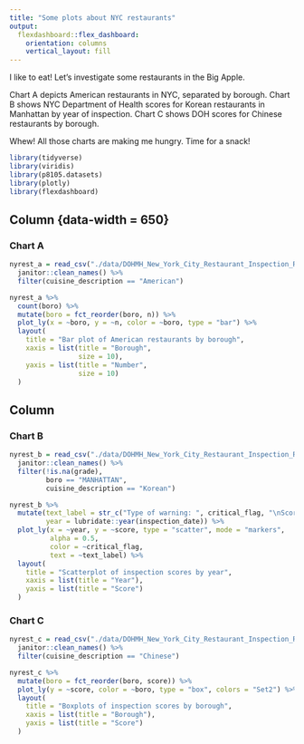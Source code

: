 ```yaml
---
title: "Some plots about NYC restaurants"
output: 
  flexdashboard::flex_dashboard:
    orientation: columns
    vertical_layout: fill
---
```


I like to eat! Let's investigate some restaurants in the Big Apple.

Chart A depicts American restaurants in NYC, separated by borough. Chart B shows NYC Department of Health scores for Korean restaurants in Manhattan by year of inspection. Chart C shows DOH scores for Chinese restaurants by borough.

Whew! All those charts are making me hungry. Time for a snack!

```r
library(tidyverse)
library(viridis)
library(p8105.datasets)
library(plotly)
library(flexdashboard)
```

Column {data-width = 650}
-----------------------------------------------------------------------

### Chart A
```r
nyrest_a = read_csv("./data/DOHMH_New_York_City_Restaurant_Inspection_Results.csv.gz") %>% 
  janitor::clean_names() %>% 
  filter(cuisine_description == "American")

nyrest_a %>% 
  count(boro) %>% 
  mutate(boro = fct_reorder(boro, n)) %>% 
  plot_ly(x = ~boro, y = ~n, color = ~boro, type = "bar") %>% 
  layout(
    title = "Bar plot of American restaurants by borough",
    xaxis = list(title = "Borough",
                 size = 10),
    yaxis = list(title = "Number",
                 size = 10)
  )
```


Column {data-width=350}
-----------------------------------------------------------------------

### Chart B

```r
nyrest_b = read_csv("./data/DOHMH_New_York_City_Restaurant_Inspection_Results.csv.gz") %>% 
  janitor::clean_names() %>% 
  filter(!is.na(grade),
         boro == "MANHATTAN",
         cuisine_description == "Korean") 

nyrest_b %>% 
  mutate(text_label = str_c("Type of warning: ", critical_flag, "\nScore: ", score),
         year = lubridate::year(inspection_date)) %>% 
  plot_ly(x = ~year, y = ~score, type = "scatter", mode = "markers",
          alpha = 0.5,
          color = ~critical_flag,
          text = ~text_label) %>% 
  layout(
    title = "Scatterplot of inspection scores by year",
    xaxis = list(title = "Year"),
    yaxis = list(title = "Score")
  )
```

### Chart C

```r
nyrest_c = read_csv("./data/DOHMH_New_York_City_Restaurant_Inspection_Results.csv.gz") %>% 
  janitor::clean_names() %>% 
  filter(cuisine_description == "Chinese")

nyrest_c %>% 
  mutate(boro = fct_reorder(boro, score)) %>% 
  plot_ly(y = ~score, color = ~boro, type = "box", colors = "Set2") %>% 
  layout(
    title = "Boxplots of inspection scores by borough",
    xaxis = list(title = "Borough"),
    yaxis = list(title = "Score")
  )
```

